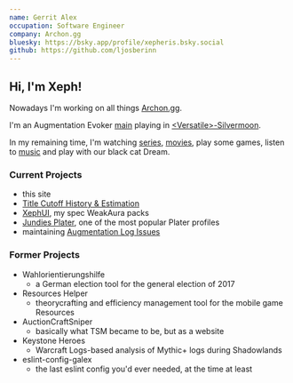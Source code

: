 ```yaml
---
name: Gerrit Alex
occupation: Software Engineer
company: Archon.gg
bluesky: https://bsky.app/profile/xepheris.bsky.social
github: https://github.com/ljosberinn
---
```


## Hi, I'm Xeph!

Nowadays I'm working on all things [Archon.gg](https://archon.gg).

I'm an <WowheadSpecIcon spec="augmentation-evoker">Augmentation Evoker</WowheadSpecIcon> [main](https://www.warcraftlogs.com/character/eu/blackrock/xephyris) playing in [\<Versatile\>-Silvermoon](https://www.warcraftlogs.com/guild/id/346132).

In my remaining time, I'm watching [series](/series), [movies](/movies), play some games, listen to [music](/music) and play with our black cat Dream.

### Current Projects
- this site
- [Title Cutoff History & Estimation](https://mplus-title.vercel.app)
- [XephUI](https://uipacks.wago.io/pack/xephui-augmentation-evoker), my spec WeakAura packs
- [Jundies Plater](https://wago.io/ak3iS95aa), one of the most popular Plater profiles
- maintaining [Augmentation Log Issues](https://gist.github.com/ljosberinn/a2f08a53cfe8632a18350eea44e9da3e)

### Former Projects

- Wahlorientierungshilfe
  - a German election tool for the general election of 2017
- Resources Helper
  - theorycrafting and efficiency management tool for the mobile game Resources
- AuctionCraftSniper
  - basically what TSM became to be, but as a website
- Keystone Heroes
  - Warcraft Logs-based analysis of Mythic+ logs during Shadowlands
- eslint-config-galex
  - the last eslint config you'd ever needed, at the time at least
